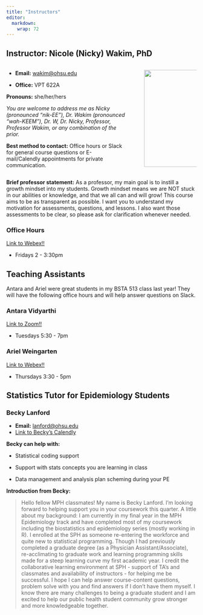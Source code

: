 ```yaml
---
title: "Instructors"
editor: 
  markdown: 
    wrap: 72
---
```


## Instructor: Nicole (Nicky) Wakim, PhD

::: columns
::: {.column width="68%"}
-   **Email:** [wakim\@ohsu.edu](mailto:wakim@ohsu.edu)

-   **Office:** VPT 622A

**Pronouns:** she/her/hers

*You are welcome to address me as Nicky (pronounced "nik-EE"), Dr. Wakim
(pronounced "wah-KEEM"), Dr. W, Dr. Nicky, Professor, Professor Wakim,
or any combination of the prior.*

**Best method to contact:** Office hours or Slack for general course
questions or E-mail/Calendly appointments for private communication.
:::

::: {.column width="2%"}
:::

::: {.column width="30%"}
![](images/N_Wakim.jpg){fig-align="right" width="256"}
:::
:::

**Brief professor statement:** As a professor, my main goal is to
instill a growth mindset into my students. Growth mindset means we are
NOT stuck in our abilities or knowledge, and that we all can and will
grow! This course aims to be as transparent as possible. I want you to
understand my motivation for assessments, questions, and lessons. I also
want those assessments to be clear, so please ask for clarification
whenever needed.

### Office Hours

[Link to Webex!!](https://ohsu.webex.com/meet/wakim)

-   Fridays 2 - 3:30pm

## Teaching Assistants

Antara and Ariel were great students in my BSTA 513 class last year!
They will have the following office hours and will help answer questions on Slack.

### Antara Vidyarthi

[Link to Zoom!!](https://pdx.zoom.us/j/84711194675)

-   Tuesdays 5:30 - 7pm

### Ariel Weingarten

[Link to Webex!!](https://ohsu.webex.com/meet/weingara)

-   Thursdays 3:30 - 5pm

## Statistics Tutor for Epidemiology Students

### Becky Lanford

-   **Email:** [lanford\@ohsu.edu](mailto:lanford@ohsu.edu)
-   [Link to Becky's
    Calendly](https://urldefense.com/v3/__https:/calendly.com/lanford_75__;!!Mi0JBg!KrK1hm9GiJDdAZAtdibYsxN-73GWcP37_h9iE4mASjf2E0CqQYfFQpDWuQj_0vnO3cklOQYDsTXiyGw$)

**Becky can help with:**

-   Statistical coding support

-   Support with stats concepts you are learning in class

-   Data management and analysis plan scheming during your PE

**Introduction from Becky:**

> Hello fellow MPH classmates! My name is Becky Lanford. I’m looking
> forward to helping support you in your coursework this quarter. A
> little about my background: I am currently in my final year in the MPH
> Epidemiology track and have completed most of my coursework including
> the biostatistics and epidemiology series (mostly working in R). I
> enrolled at the SPH as someone re-entering the workforce and quite new
> to statistical programming. Though I had previously completed a
> graduate degree (as a Physician Assistant/Associate), re-acclimating
> to graduate work and learning programming skills made for a steep
> learning curve my first academic year. I credit the collaborative
> learning environment at SPH - support of TA's and classmates and
> availability of instructors - for helping me be successful. I hope I
> can help answer course-content questions, problem solve with you and
> find answers if I don’t have them myself. I know there are many
> challenges to being a graduate student and I am excited to help our
> public health student community grow stronger and more knowledgeable
> together.
